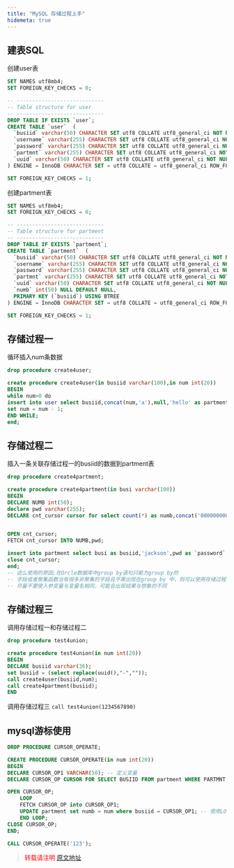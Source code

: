 ```yaml
---
title: "MySQL 存储过程上手"
hidemeta: true
---
```

## 建表SQL
创建user表
```sql
SET NAMES utf8mb4;
SET FOREIGN_KEY_CHECKS = 0;

-- ----------------------------
-- Table structure for user
-- ----------------------------
DROP TABLE IF EXISTS `user`;
CREATE TABLE `user`  (
  `busiid` varchar(50) CHARACTER SET utf8 COLLATE utf8_general_ci NOT NULL,
  `username` varchar(255) CHARACTER SET utf8 COLLATE utf8_general_ci NULL DEFAULT '',
  `password` varchar(255) CHARACTER SET utf8 COLLATE utf8_general_ci NULL DEFAULT '',
  `partmnt` varchar(255) CHARACTER SET utf8 COLLATE utf8_general_ci NOT NULL,
  `uuid` varchar(50) CHARACTER SET utf8 COLLATE utf8_general_ci NOT NULL
) ENGINE = InnoDB CHARACTER SET = utf8 COLLATE = utf8_general_ci ROW_FORMAT = Compact;

SET FOREIGN_KEY_CHECKS = 1;
```

创建partment表
```sql
SET NAMES utf8mb4;
SET FOREIGN_KEY_CHECKS = 0;

-- ----------------------------
-- Table structure for partment
-- ----------------------------
DROP TABLE IF EXISTS `partment`;
CREATE TABLE `partment`  (
  `busiid` varchar(50) CHARACTER SET utf8 COLLATE utf8_general_ci NOT NULL,
  `username` varchar(255) CHARACTER SET utf8 COLLATE utf8_general_ci NOT NULL DEFAULT '',
  `password` varchar(255) CHARACTER SET utf8 COLLATE utf8_general_ci NULL DEFAULT '',
  `partmnt` varchar(255) CHARACTER SET utf8 COLLATE utf8_general_ci NOT NULL,
  `uuid` varchar(50) CHARACTER SET utf8 COLLATE utf8_general_ci NOT NULL,
  `numb` int(50) NULL DEFAULT NULL,
  PRIMARY KEY (`busiid`) USING BTREE
) ENGINE = InnoDB CHARACTER SET = utf8 COLLATE = utf8_general_ci ROW_FORMAT = Compact;

SET FOREIGN_KEY_CHECKS = 1;
```

## 存储过程一 
循环插入num条数据
```sql
drop procedure create4user;

create procedure create4user(in busiid varchar(100),in num int(20))
BEGIN
while num>0 do
insert into user select busiid,concat(num,'a'),null,'hello' as partment,replace(uuid(),"-","") as uuid;
set num = num - 1;
END WHILE;
end;
```

## 存储过程二 
插入一条关联存储过程一的busiid的数据到partment表
```sql
drop procedure create4partment;

create procedure create4partment(in busi varchar(100))
BEGIN
DECLARE NUMB int(50);
declare pwd varchar(255);
DECLARE cnt_cursor cursor for select count(*) as numb,concat('000000000001',REPLACE(unix_timestamp(current_timestamp(3)),'.','')) AS pwd from user where `busiid` = busi ;


OPEN cnt_cursor;
FETCH cnt_cursor INTO NUMB,pwd;

insert into partment select busi as busiid,'jackson',pwd as `password`,'hello' as partment,replace(uuid(),"-","") as uuid,numb;
close cnt_cursor;
end;
-- 这么使用的原因;在Orcle数据库中group by语句只能为group by的
-- 字段或者聚集函数当有很多非聚集的字段且不需出现在group by 中，则可以使用存储过程实现
-- 尽量不要使入参变量与变量名相同，可能会出现结果与想象的不同
```

## 存储过程三
调用存储过程一和存储过程二
```sql
drop procedure test4union;

create procedure test4union(in num int(20))
BEGIN
DECLARE busiid varchar(36);
set busiid = (select replace(uuid(),"-",""));
call create4user(busiid,num);
call create4partment(busiid);
END
```

调用存储过程三
`call test4union(1234567890)`

## mysql游标使用
```sql
DROP PROCEDURE CURSOR_OPERATE;

CREATE PROCEDURE CURSOR_OPERATE(in num int(20))
BEGIN 
DECLARE CURSOR_OP1 VARCHAR(50); -- 定义变量
DECLARE CURSOR_OP CURSOR FOR SELECT BUSIID FROM partment WHERE PARTMNT = 'hello'; -- 定义游标

OPEN CURSOR_OP;
	LOOP
	FETCH CURSOR_OP into CURSOR_OP1;
	UPDATE partment set numb = num where busiid = CURSOR_OP1; -- 使用LOOP循环 根据游标的结果集对指定行进行更新 
	END LOOP;
CLOSE CURSOR_OP;
END;
```

```sql
CALL CURSOR_OPERATE('123');
```





> <font color="red" >转载请注明 [原文地址](https://www.cnblogs.com/whalefall541/p/13580409.html)</font>